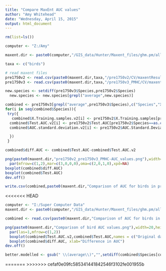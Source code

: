 ```yaml
---
title: "Compare MaxEnt AUC values"
author: "Amy Whitehead"
date: "Wednesday, April 15, 2015"
output: html_document
---
```



```r
rm(list=ls())

computer <- "Z:/Amy"

maxent.dir <- paste0(computer,"/GIS_data/Hunter/Maxent_files/ghm.pm/all_variables/output/")

taxa <- c("birds")

# read maxent files
pre1750v2 <- read.csv(paste0(maxent.dir,taxa,"/pre1750v2/CV/maxentResults.csv"))
pre1750v3 <- read.csv(paste0(maxent.dir,taxa,"/pre1750v3_PMHC/CV/maxentResults.csv"))

new.species <- setdiff(pre1750v3$Species,pre1750v2$Species)
  new.species <- new.species[grepl("average",new.species)]

combined <- pre1750v3[grepl("average",pre1750v3$Species),c("Species","X.Training.samples","Test.AUC","AUC.Standard.Deviation")]
for(i in seq(combined$Species)){
 try({
   combined$X.Training.samples.v2[i] <- pre1750v2$X.Training.samples[pre1750v2$Species==as.character(combined$Species[i])]
  combined$Test.AUC.v2[i] <- pre1750v2$Test.AUC[pre1750v2$Species==as.character(combined$Species[i])]
  combined$AUC.standard.deviation.v2[i] <- pre1750v2$AUC.Standard.Deviation[pre1750v2$Species==as.character(combined$Species[i])]

  })
 }

combined$diff.AUC <- combined$Test.AUC-combined$Test.AUC.v2

png(paste0(maxent.dir,"pre1750v2_pre1750v3_PMHC-AUC_values.png"),width=17,height=10,units="cm",res=300,pointsize=12,bg="transparent")
  par(mfrow=c(1,2),mar=c(3,0,0,0),oma=c(2,0,1,0),xpd=NA)
boxplot(combined$diff.AUC)
boxplot(combined$Test.AUC)
dev.off()

write.csv(combined,paste0(maxent.dir,"Comparison of AUC for birds in pre1750v2 & pre1750v3_PMHC.csv"),row.names=F)
```

<<<<<<< HEAD
```r
computer <- "I:/Super Computer Data"
maxent.dir <- paste0(computer,"/GIS_data/Hunter/Maxent_files/ghm.pm/all_variables/output/")

combined <- read.csv(paste0(maxent.dir,"Comparison of AUC for birds in pre1750v2 & pre1750v3_PMHC.csv"))

png(paste0(maxent.dir,"Comparison of bird AUC values.png"),width=20,height=15,bg="transparent",units="cm",res=300,pointsize=10)
  par(las=1,mfrow=c(1,2))
  boxplot(combined$Test.AUC.v2,combined$Test.AUC,names = c("Original data","PMHC data"),xlab="Test AUC")
  boxplot(combined$diff.AUC, xlab="Difference in AUC")
dev.off()

better.modelled <- gsub(" \\(average\\)","",setdiff(combined$Species[combined$Test.AUC.v2<0.7],combined$Species[combined$Test.AUC<0.7]))


```
=======
>>>>>>> cefaf0e09fc585341441842546f3102fe001955b
